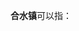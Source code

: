 '''合水镇'''可以指：
{{PRC admin/disambig|43/31/22/109/000|44/09/83/119/000|44/14/81/133/000|44/16/24/109/000|44/17/81/106/000|52/06/25/105/000}}
{{disambig|cat=三字中国镇名消歧义}}